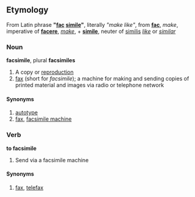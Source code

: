 ==Etymology==
From Latin phrase '''"[[fac]] [[simile]]"''', literally ''"make like"'', from '''[[fac]]''', ''make'', imperative of '''[[facere]]''', ''[[make]]'', + '''[[simile]]''', neuter of [[similis]] ''[[like]]'' or ''[[similar]]''

===Noun===
'''facsimile''', plural '''facsimiles'''

# A copy or [[reproduction]]
# [[fax]] (short for ''facsimile''); a machine for making and sending copies of printed material and images via radio or telephone network
====Synonyms====
#[[autotype]]
#[[fax]], [[facsimile machine]]

===Verb===
'''to facsimile'''
#Send via a facsimile machine
====Synonyms====
#[[fax]], [[telefax]]
